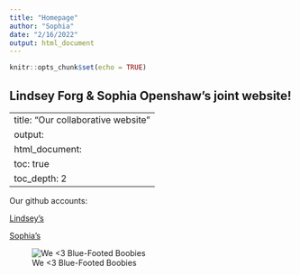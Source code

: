 ```yaml
---
title: "Homepage"
author: "Sophia"
date: "2/16/2022"
output: html_document
---
```


```r
knitr::opts_chunk$set(echo = TRUE)
```

## Lindsey Forg & Sophia Openshaw's joint website!

---
title: "Our collaborative website"
output:
  html_document:
    toc: true
    toc_depth: 2
---
Our github accounts:

[Lindsey's](https://github.com/lindseyforg)

[Sophia's](https://github.com/sophiaopenshaw)

![We <3 Blue-Footed Boobies](https://static01.nyt.com/images/2017/03/07/science/07sci-boobies-social/07sci-boobies-social-superJumbo.jpg)


